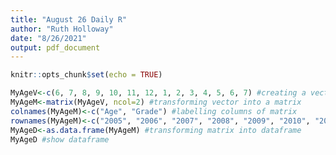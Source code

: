 ```yaml
---
title: "August 26 Daily R"
author: "Ruth Holloway"
date: "8/26/2021"
output: pdf_document
---
```


```r
knitr::opts_chunk$set(echo = TRUE)
```

```r
MyAgeV<-c(6, 7, 8, 9, 10, 11, 12, 1, 2, 3, 4, 5, 6, 7) #creating a vector including ages and years in school
MyAgeM<-matrix(MyAgeV, ncol=2) #transforming vector into a matrix
colnames(MyAgeM)<-c("Age", "Grade") #labelling columns of matrix
rownames(MyAgeM)<-c("2005", "2006", "2007", "2008", "2009", "2010", "2011" ) #labelling rows by calendar year
MyAgeD<-as.data.frame(MyAgeM) #transforming matrix into dataframe
MyAgeD #show dataframe
```

